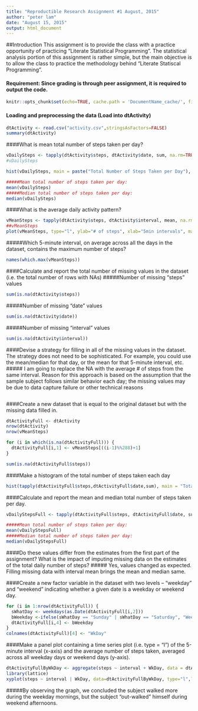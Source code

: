 ```yaml
---
title: "Reproductible Research Assignment #1 August, 2015"
author: "peter lam"
date: "August 15, 2015"
output: html_document
---
```


##Introduction
This assignment is to provide the class with a practice opportunity of practicing "Literate Statistical Programming".  The statistical analysis portion of this assignment is rather simple, but the main objective is to allow the class to practice the methodology behind "Literate Statiscal Programming".


#### Requirement: Since grading is through peer assignment, it is required to output the code.

```r
knitr::opts_chunk$set(echo=TRUE, cache.path = 'DocumentName_cache/', fig.path='figure/')
```

#### Loading and preprocessing the data (Load into dtActivity)

```r
dtActivity <- read.csv("activity.csv",stringsAsFactors=FALSE)
summary(dtActivity)
```

####What is mean total number of steps taken per day?
```r
vDailySteps <- tapply(dtActivity$steps, dtActivity$date, sum, na.rm=TRUE)
#vDailySteps

hist(vDailySteps, main = paste("Total Number of Steps Taken per Day"), xlab="Sum of Steps")

#####Mean total number of steps taken per day:
mean(vDailySteps)
#####Median total number of steps taken per day:
median(vDailySteps)

```

####What is the average daily activity pattern?
```r
vMeanSteps <- tapply(dtActivity$steps, dtActivity$interval, mean, na.rm=TRUE)
##vMeanSteps
plot(vMeanSteps, type="l", ylab="# of steps", xlab="5min intervals", main="Average Dailyt Activity Pattern")
```

#####Which 5-minute interval, on average across all the days in the dataset, contains the maximum number of steps?
```r
names(which.max(vMeanSteps))
```
####Calculate and report the total number of missing values in the dataset (i.e. the total number of rows with NAs)
#####Number of missing "steps" values
```r
sum(is.na(dtActivity$steps))
```
#####Number of missing "date" values
```r
sum(is.na(dtActivity$date))
```
#####Number of missing "interval" values
```r
sum(is.na(dtActivity$interval))
```


####Devise a strategy for filling in all of the missing values in the dataset. The strategy does not need to be sophisticated. For example, you could use the mean/median for that day, or the mean for that 5-minute interval, etc.
##### I am going to replace the NA with the average # of steps from the same interval.  Reason for this approach is based on the assumption that the sample subject follows similar behavior each day; the missing values may be due to data capture failure or other technical reasons
```r
```

####Create a new dataset that is equal to the original dataset but with the missing data filled in.
```r
dtActivityFull <- dtActivity
nrow(dtActivity)
nrow(vMeanSteps)

for (i in which(is.na(dtActivityFull))) {
  dtActivityFull[i,1] <- vMeanSteps[((i-1)%%288)+1]
}

sum(is.na(dtActivityFull$steps))
```

####Make a histogram of the total number of steps taken each day

```r
hist(tapply(dtActivityFull$steps,dtActivityFull$date,sum), main = "Total Number of Steps Taken Each Day", xlab="Steps")
```
####Calculate and report the mean and median total number of steps taken per day. 
```r
vDailyStepsFull <- tapply(dtActivityFull$steps, dtActivityFull$date, sum, na.rm=TRUE)

#####Mean total number of steps taken per day:
mean(vDailyStepsFull)
#####Median total number of steps taken per day:
median(vDailyStepsFull)
```

####Do these values differ from the estimates from the first part of the assignment? What is the impact of imputing missing data on the estimates of the total daily number of steps?
##### Yes, values changed as expected.  Filling missing data with interval mean brings the mean and median same.

####Create a new factor variable in the dataset with two levels – “weekday” and “weekend” indicating whether a given date is a weekday or weekend day.
```r
for (i in 1:nrow(dtActivityFull)) {
  sWhatDay <- weekdays(as.Date(dtActivityFull[i,2]))
  bWeekday <-ifelse(sWhatDay == "Sunday" | sWhatDay == "Saturday", "Weekend", "Weekday")
  dtActivityFull[i,4] <- bWeekday
}
colnames(dtActivityFull)[4] <- "WkDay"
```

####Make a panel plot containing a time series plot (i.e. type = "l") of the 5-minute interval (x-axis) and the average number of steps taken, averaged across all weekday days or weekend days (y-axis).

```r
dtActivityFullByWkDay <- aggregate(steps ~ interval + WkDay, data = dtActivityFull, FUN = "mean")
library(lattice)
xyplot(steps ~ interval | WkDay, data=dtActivityFullByWkDay, type="l",layout=c(1,2), xlab="5Min intervals", ylab="# of Steps", main="Avg Steps (Weekdays vs. Weekends)")

```


#####By observing the graph, we concluded the subject walked more during the weekday mornings, but the subject "out-walked" himself during weekend afternoons. 

